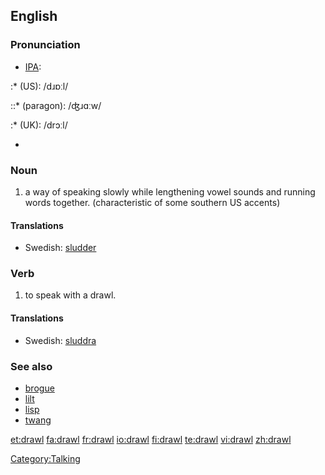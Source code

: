 ==English==

===Pronunciation===
* [[IPA]]:
:* (US): /dɹɒːl/
::* (paragon): /ʤɹɑːw/
:* (UK): /drɔːl/
* {{SAMPA|/drO:l/}}
*: {{rhymes|ɔːl}}

===Noun===
{{en-noun}}

# a way of speaking slowly while lengthening vowel sounds and running words together. (characteristic of some southern US accents)

====Translations====
* Swedish: [[sludder]]

===Verb===
{{en-verb|drawls|drawling|drawled|drawled}}

# to speak with a drawl.

====Translations====
* Swedish: [[sluddra]]

===See also===
* [[brogue]]
* [[lilt]]
* [[lisp]]
* [[twang]]

[[Category:Talking]]

[[et:drawl]]
[[fa:drawl]]
[[fr:drawl]]
[[io:drawl]]
[[fi:drawl]]
[[te:drawl]]
[[vi:drawl]]
[[zh:drawl]]